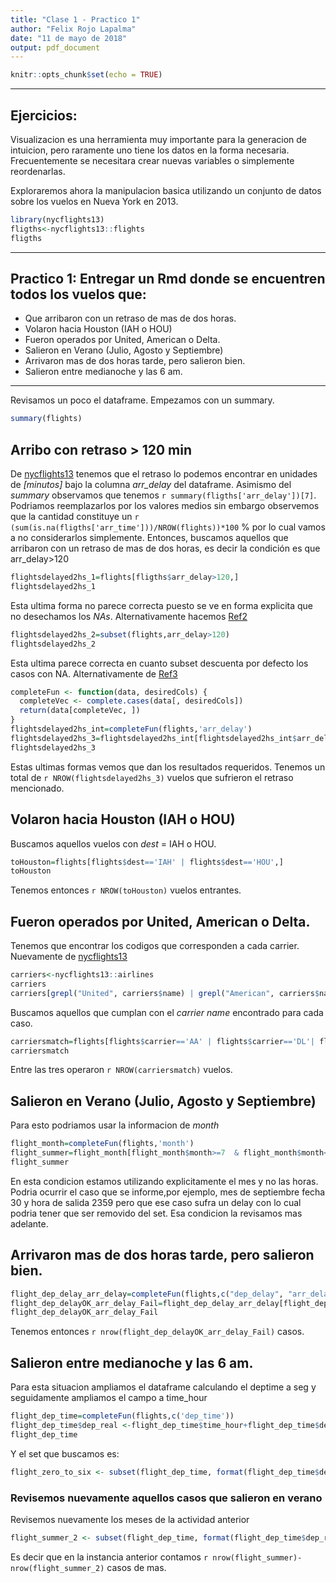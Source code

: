 ```yaml
---
title: "Clase 1 - Practico 1"
author: "Felix Rojo Lapalma"
date: "11 de mayo de 2018"
output: pdf_document
---
```


```r
knitr::opts_chunk$set(echo = TRUE)
```

***
## Ejercicios:

Visualizacion es una herramienta muy importante para la generacion de intuicion, pero
raramente uno tiene los datos en la forma necesaria. Frecuentemente se necesitara 
crear nuevas variables o simplemente reordenarlas.

Exploraremos ahora la manipulacion basica utilizando un conjunto de datos sobre los
vuelos en Nueva York en 2013.

```r
library(nycflights13)
fligths<-nycflights13::flights
fligths
```

***

## Practico 1: Entregar un Rmd donde se encuentren todos los vuelos que:

- Que arribaron con un retraso de mas de dos horas.
- Volaron hacia Houston (IAH o HOU)
- Fueron operados por United, American o Delta.
- Salieron en Verano (Julio, Agosto y Septiembre)
- Arrivaron mas de dos horas tarde, pero salieron bien.
- Salieron entre medianoche y las 6 am.


***

Revisamos un poco el dataframe. Empezamos con un summary.
```r
summary(flights)
```
## Arribo con retraso > 120 min

De [nycflights13](http://github.com/hadley/nycflights13) tenemos que el retraso lo podemos encontrar en unidades de *[minutos]* bajo la columna *arr_delay* del dataframe. Asimismo del _summary_ observamos que tenemos `r summary(fligths['arr_delay'])[7]`. Podriamos reemplazarlos por los valores medios sin embargo observemos que la cantidad constituye un `r (sum(is.na(fligths['arr_time']))/NROW(flights))*100` % por lo cual vamos a no considerarlos simplemente. Entonces, buscamos aquellos que arribaron con un retraso de mas de dos horas, es decir la condición es que arr_delay>120

```r
flightsdelayed2hs_1=flights[fligths$arr_delay>120,]
flightsdelayed2hs_1
```

Esta ultima forma no parece correcta puesto se ve en forma explicita que no desechamos los *NAs*. Alternativamente hacemos [Ref2](https://stackoverflow.com/questions/24020784/numeric-comparisons-with-na-values-causing-bad-subsets-in-r)

```r
flightsdelayed2hs_2=subset(flights,arr_delay>120)
flightsdelayed2hs_2
```
Esta ultima parece correcta en cuanto subset descuenta por defecto los casos con NA. Alternativamente de [Ref3](https://stackoverflow.com/questions/11254524/omit-rows-containing-specific-column-of-na)

```r
completeFun <- function(data, desiredCols) {
  completeVec <- complete.cases(data[, desiredCols])
  return(data[completeVec, ])
}
flightsdelayed2hs_int=completeFun(flights,'arr_delay')
flightsdelayed2hs_3=flightsdelayed2hs_int[flightsdelayed2hs_int$arr_delay>120,]
flightsdelayed2hs_3
```

Estas ultimas formas vemos que dan los resultados requeridos. Tenemos un total de `r NROW(flightsdelayed2hs_3)` vuelos que sufrieron el retraso mencionado.

## Volaron hacia Houston (IAH o HOU)

Buscamos aquellos vuelos con *dest* = IAH o HOU.
```r
toHouston=flights[flights$dest=='IAH' | flights$dest=='HOU',]
toHouston
```
Tenemos entonces `r NROW(toHouston)` vuelos entrantes.

## Fueron operados por United, American o Delta.

Tenemos que encontrar los codigos que corresponden a cada carrier. Nuevamente de [nycflights13](http://github.com/hadley/nycflights13)

```r
carriers<-nycflights13::airlines
carriers
carriers[grepl("United", carriers$name) | grepl("American", carriers$name) | grepl("Delta", carriers$name) ,]
```
Buscamos aquellos que cumplan con el *carrier name* encontrado para cada caso.


```r
carriersmatch=flights[flights$carrier=='AA' | flights$carrier=='DL'| flights$carrier=='UA',]
carriersmatch
```
Entre  las tres operaron `r NROW(carriersmatch)` vuelos.  

## Salieron en Verano (Julio, Agosto y Septiembre)

Para esto podriamos usar la informacion de *month*

```r
flight_month=completeFun(flights,'month')
flight_summer=flight_month[flight_month$month>=7  & flight_month$month<=9,];
flight_summer
```
En esta condicion estamos utilizando explicitamente el mes y no las horas. Podria ocurrir el caso que se informe,por ejemplo, mes de septiembre fecha 30 y hora de salida 2359 pero que ese caso sufra un delay con lo cual podria tener que ser removido del set. Esa condicion la revisamos mas adelante.

## Arrivaron mas de dos horas tarde, pero salieron bien.

```r
flight_dep_delay_arr_delay=completeFun(flights,c("dep_delay", "arr_delay"))
flight_dep_delayOK_arr_delay_Fail=flight_dep_delay_arr_delay[flight_dep_delay_arr_delay$dep_delay==0 & flight_dep_delay_arr_delay$arr_delay>120,];
flight_dep_delayOK_arr_delay_Fail
```
Tenemos entonces  `r nrow(flight_dep_delayOK_arr_delay_Fail)`  casos.

## Salieron entre medianoche y las 6 am.

Para esta situacion ampliamos el dataframe calculando el deptime a seg y seguidamente ampliamos el campo a time_hour

```r
flight_dep_time=completeFun(flights,c('dep_time'))
flight_dep_time$dep_real <-flight_dep_time$time_hour+flight_dep_time$dep_delay*60+flight_dep_time$minute*60
flight_dep_time
```

Y el set que buscamos es:

```r
flight_zero_to_six <- subset(flight_dep_time, format(flight_dep_time$dep_real, '%H') %in% c('00', '01', '02', '03', '04','05','06'))
```

### Revisemos nuevamente aquellos casos que salieron en verano

Revisemos nuevamente los meses de la actividad anterior 

```r
flight_summer_2 <- subset(flight_dep_time, format(flight_dep_time$dep_real, '%m') %in% c('07', '08', '09'))
```
Es decir que en la instancia anterior contamos `r nrow(flight_summer)-nrow(flight_summer_2)` casos de mas.

